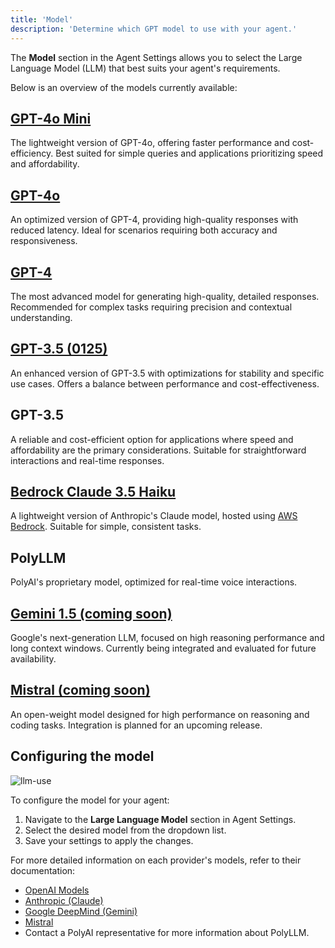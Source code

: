 ```yaml
---
title: 'Model'
description: 'Determine which GPT model to use with your agent.'
---
```


The **Model** section in the Agent Settings allows you to select the Large Language Model (LLM) that best suits your agent's requirements.

Below is an overview of the models currently available:

## [GPT-4o Mini](https://platform.openai.com/docs/models#gpt-4o)
The lightweight version of GPT-4o, offering faster performance and cost-efficiency. Best suited for simple queries and applications prioritizing speed and affordability.

## [GPT-4o](https://platform.openai.com/docs/models#gpt-4o)
An optimized version of GPT-4, providing high-quality responses with reduced latency. Ideal for scenarios requiring both accuracy and responsiveness.

## [GPT-4](https://platform.openai.com/docs/models#gpt-4)
The most advanced model for generating high-quality, detailed responses. Recommended for complex tasks requiring precision and contextual understanding.

## [GPT-3.5 (0125)](https://platform.openai.com/docs/models#gpt-3-5-turbo)
An enhanced version of GPT-3.5 with optimizations for stability and specific use cases. Offers a balance between performance and cost-effectiveness.

## GPT-3.5
A reliable and cost-efficient option for applications where speed and affordability are the primary considerations. Suitable for straightforward interactions and real-time responses.

## [Bedrock Claude 3.5 Haiku](https://aws.amazon.com/about-aws/whats-new/2024/11/anthropics-claude-3-5-haiku-model-amazon-bedrock/)
A lightweight version of Anthropic's Claude model, hosted using [AWS Bedrock](https://docs.aws.amazon.com/bedrock/latest/userguide/model-claude.html). Suitable for simple, consistent tasks.

## PolyLLM
PolyAI's proprietary model, optimized for real-time voice interactions.

## [Gemini 1.5 (coming soon)](https://ai.google.dev/gemini-api/docs/models#gemini-1.5-flash)
Google's next-generation LLM, focused on high reasoning performance and long context windows. Currently being integrated and evaluated for future availability.

## [Mistral (coming soon)](https://docs.mistral.ai/)
An open-weight model designed for high performance on reasoning and coding tasks. Integration is planned for an upcoming release.

## Configuring the model

![llm-use](/images/model.png)

To configure the model for your agent:
1. Navigate to the **Large Language Model** section in Agent Settings.
2. Select the desired model from the dropdown list.
3. Save your settings to apply the changes.

For more detailed information on each provider's models, refer to their documentation:
- [OpenAI Models](https://platform.openai.com/docs/models)
- [Anthropic (Claude)](https://docs.anthropic.com/)
- [Google DeepMind (Gemini)](https://ai.google.dev/)
- [Mistral](https://docs.mistral.ai/)
- Contact a PolyAI representative for more information about PolyLLM.